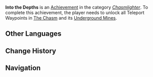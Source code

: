 {{Achievement Infobox
|title        = 
|id           = 80147
|order id     = 0147
|category     = Chasmlighter
|description  = Unlock all [[Teleport Waypoints]] in The Chasm and its Underground Mines.
|requirements = 
|primogems    = 5
|tracking     = 
|topic        = Teleport Waypoints
}}
'''Into the Depths''' is an [[Achievement]] in the category ''[[Chasmlighter]]''. To complete this achievement, the player needs to unlock all Teleport Waypoints in [[The Chasm]] and its [[Underground Mines]].
<!--
==Trivia==

==Video Guides==
{{EVT
|video1   = 
|caption1 = 
}}
-->
==Other Languages==
{{Other Languages|default_hidden=1
|en      = Into the Depths
|zhs     = 自至深处
|zhs_rm  = Zì Zhì Shēnchù
|zht     = 自至深處
|zht_rm  = Zì Zhì Shēnchù
|ja      = 最奥より
|ja_rm   = Saiou yori
|ko      = 깊은 곳으로
|ko_rm   = 
|es      = Hasta el fondo
|fr      = Au plus profond
|ru      = На самой глубине
|th      = เข้าสู่ส่วนลึก
|th_rm   = 
|vi      = Đến Từ Nơi Sâu
|de      = In die Tiefe
|id      = Menuju Kedalaman
|pt      = Dentro das Profundezas
}}

==Change History==
{{Change History|2.6}}
<!--
==References==
{{Reflist}}
-->
==Navigation==
{{Achievement Navbox|Chasmlighter}}